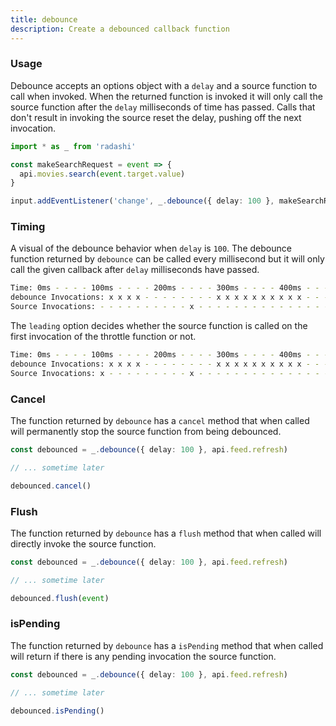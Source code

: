 ```yaml
---
title: debounce
description: Create a debounced callback function
---
```


### Usage

Debounce accepts an options object with a `delay` and a source function to call
when invoked. When the returned function is invoked it will only call the source
function after the `delay` milliseconds of time has passed. Calls that don't result
in invoking the source reset the delay, pushing off the next invocation.

```ts
import * as _ from 'radashi'

const makeSearchRequest = event => {
  api.movies.search(event.target.value)
}

input.addEventListener('change', _.debounce({ delay: 100 }, makeSearchRequest))
```

### Timing

A visual of the debounce behavior when `delay` is `100`. The debounce function
returned by `debounce` can be called every millisecond but it will only call
the given callback after `delay` milliseconds have passed.

```sh
Time: 0ms - - - - 100ms - - - - 200ms - - - - 300ms - - - - 400ms - - - -
debounce Invocations: x x x x - - - - - - - - x x x x x x x x x x - - - - - - - - - - - -
Source Invocations: - - - - - - - - - - x - - - - - - - - - - - - - - - - - x - - - - -
```

The `leading` option decides whether the source function is called on the first
invocation of the throttle function or not.

```sh
Time: 0ms - - - - 100ms - - - - 200ms - - - - 300ms - - - - 400ms - - - -
debounce Invocations: x x x x - - - - - - - - x x x x x x x x x x - - - - - - - - - - - -
Source Invocations: x - - - - - - - - - x - - - - - - - - - - - - - - - - - x - - - - -
```

### Cancel

The function returned by `debounce` has a `cancel` method that when called will permanently stop the source function from being debounced.

```ts
const debounced = _.debounce({ delay: 100 }, api.feed.refresh)

// ... sometime later

debounced.cancel()
```

### Flush

The function returned by `debounce` has a `flush` method that when called will directly invoke the source function.

```ts
const debounced = _.debounce({ delay: 100 }, api.feed.refresh)

// ... sometime later

debounced.flush(event)
```

### isPending

The function returned by `debounce` has a `isPending` method that when called will return if there is any pending invocation the source function.

```ts
const debounced = _.debounce({ delay: 100 }, api.feed.refresh)

// ... sometime later

debounced.isPending()
```
